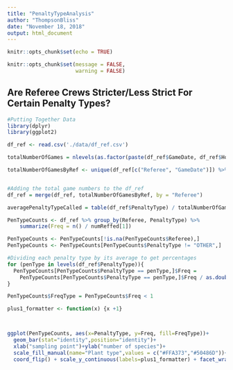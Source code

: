 ```yaml
---
title: "PenaltyTypeAnalysis"
author: "ThompsonBliss"
date: "November 18, 2018"
output: html_document
---
```


```r
knitr::opts_chunk$set(echo = TRUE)

knitr::opts_chunk$set(message = FALSE,
                      warning = FALSE)

```

## Are Referee Crews Stricter/Less Strict For Certain Penalty Types?



```r

#Putting Together Data
library(dplyr)
library(ggplot2)

df_ref <- read.csv('./data/df_ref.csv')

totalNumberOfGames = nlevels(as.factor(paste(df_ref$GameDate, df_ref$Home)))

totalNumberOfGamesByRef <- unique(df_ref[c("Referee", "GameDate")]) %>% group_by(Referee) %>% summarize(numReffed = n())


#Adding the total game numbers to the df_ref
df_ref = merge(df_ref, totalNumberOfGamesByRef, by = "Referee")

averagePenaltyTypeCalled = table(df_ref$PenaltyType) / totalNumberOfGames

PenTypeCounts <- df_ref %>% group_by(Referee, PenaltyType) %>% 
    summarize(Freq = n() / numReffed[1])

PenTypeCounts <- PenTypeCounts[!is.na(PenTypeCounts$Referee),]
PenTypeCounts <- PenTypeCounts[PenTypeCounts$PenaltyType != "OTHER",]

#Dividing each penalty type by its average to get percentages
for (penType in levels(df_ref$PenaltyType)){
  PenTypeCounts[PenTypeCounts$PenaltyType == penType,]$Freq = 
    PenTypeCounts[PenTypeCounts$PenaltyType == penType,]$Freq / as.double(averagePenaltyTypeCalled[penType])
}

PenTypeCounts$FreqType = PenTypeCounts$Freq < 1

plus1_formatter <- function(x) {x +1}



ggplot(PenTypeCounts, aes(x=PenaltyType, y=Freq, fill=FreqType))+
  geom_bar(stat="identity",position="identity")+
  xlab("sampling point")+ylab("number of species")+
  scale_fill_manual(name="Plant type",values = c("#FFA373","#50486D"))+
  coord_flip() + scale_y_continuous(labels=plus1_formatter) + facet_wrap(~Referee)
```
